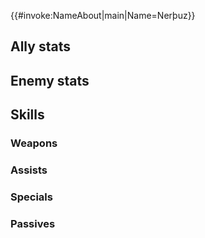 {{#invoke:NameAbout|main|Name=Nerþuz}}{{HeroPage Tabs}}
{{Hero Infobox
|Name=Nerþuz
|Title=God of the Land
|Origin=Fire Emblem Heroes
|Person=Nerþuz
|Gender=F
|WeaponType=Blue Beast
|MoveType=Cavalry
|MythicEffect=Light
|MythicEffect2=Raiding Party Bonus
|BoostHP=5
|BoostSpd=4
|actorEN=Cristina "Vee" Valenzuela
|actorJP=日髙のり子
|artist=四々九
|additionDate=2023-02-17
|releaseDate=April 28, 2023
|cv1=0
|cv2=701100
|Properties=mythic,tiara
|description=Goddess of Vanaheimr, the realm of light. She exudes a maternal aura and adores all the many creatures who live upon the land.
|TagID=ネルトゥス
|InternalID=944
|EnemyInternalID=96
}}
==Ally stats==
{{Stats Page|noheader=1
|Lv1HP=18|Lv1ATK=12|Lv1SPD=14|Lv1DEF=4|Lv1RES=3
|GRHP=50|GRATK=70|GRSPD=75|GRDEF=60|GRRES=40
}}
==Enemy stats==
{{Stats Page/Enemy|noheader=1
|Lv1HP=18|Lv1ATK=12|Lv1SPD=14|Lv1DEF=4|Lv1RES=3
|GRHP=50|GRATK=70|GRSPD=75|GRDEF=60|GRRES=40
}}
==Skills==
===Weapons===
{{Weapons Table
|weapon1=Whelp (Cavalry)
|weapon1Default=1
|weapon1Unlock=1
|weapon2=Yearling (Cavalry)
|weapon2Default=2
|weapon2Unlock=2
|weapon3=Adult (Cavalry)
|weapon3Default=4
|weapon3Unlock=3
|weapon4=Horn of the Land
|weapon4Default=5
|weapon4Unlock=5
|hasEnemy=1
}}

===Assists===
{{Assists Table}}
===Specials===
{{Specials Table
|special1=Night Sky
|special1Default=4
|special1Unlock=3
|special2=Astra
|special2Unlock=4
|special3=Galeforce
|special3Unlock=5
}}
===Passives===
{{Passives Table
|passiveA1=Atk/Spd Clash 1
|passiveA2=Atk/Spd Clash 2
|passiveA3=Atk/Spd Clash 3
|passiveA4=Atk/Spd Clash 4
|passiveA1Unlock=2
|passiveA2Unlock=3
|passiveA3Unlock=4
|passiveA4Unlock=5
|passiveB1=Fruit of Life
|passiveB1Unlock=5
|passiveC1=Rouse Atk/Spd 1
|passiveC2=Rouse Atk/Spd 2
|passiveC3=Rouse Atk/Spd 3
|passiveC4=Alarm Atk/Spd
|passiveC1Unlock=2
|passiveC2Unlock=3
|passiveC3Unlock=4
|passiveC4Unlock=5
}}
{{Heroes Navbox}}
{{Enemies Navbox}}
